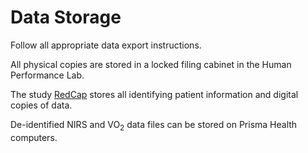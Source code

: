 # Data Storage

Follow all appropriate data export instructions.

All physical copies are stored in a locked filing cabinet in the Human Performance Lab.

The study [RedCap][RedCapURL] stores all identifying patient information and digital copies of data. 

De-identified NIRS and VO~2~ data files can be stored on Prisma Health computers. 


[RedCapURL]:https://redcap.prismahealth.org
